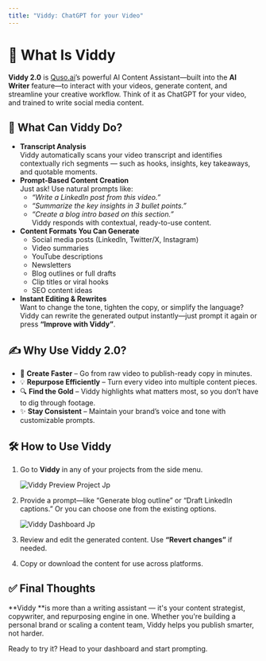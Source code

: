 ```yaml
---
title: "Viddy: ChatGPT for your Video"
---
```


# 🤖 What Is Viddy

**Viddy 2.0** is [Quso.ai](http://Quso.ai)’s powerful AI Content Assistant—built into the **AI Writer** feature—to interact with your videos, generate content, and streamline your creative workflow. Think of it as ChatGPT for your video, and trained to write social media content.

## 🧠 What Can Viddy Do?

- **Transcript Analysis**\
  Viddy automatically scans your video transcript and identifies contextually rich segments — such as hooks, insights, key takeaways, and quotable moments.
- **Prompt-Based Content Creation**\
  Just ask\! Use natural prompts like:
  - _“Write a LinkedIn post from this video.”_
  - _“Summarize the key insights in 3 bullet points.”_
  - _“Create a blog intro based on this section.”_\
    Viddy responds with contextual, ready-to-use content.
- **Content Formats You Can Generate**
  - Social media posts (LinkedIn, Twitter/X, Instagram)
  - Video summaries
  - YouTube descriptions
  - Newsletters
  - Blog outlines or full drafts
  - Clip titles or viral hooks
  - SEO content ideas
- **Instant Editing & Rewrites**\
  Want to change the tone, tighten the copy, or simplify the language? Viddy can rewrite the generated output instantly—just prompt it again or press **“Improve with Viddy”**.

## ✍️ Why Use Viddy 2.0?

- 🚀 **Create Faster** – Go from raw video to publish-ready copy in minutes.
- 💡 **Repurpose Efficiently** – Turn every video into multiple content pieces.
- 🔍 **Find the Gold** – Viddy highlights what matters most, so you don’t have to dig through footage.
- ✨ **Stay Consistent** – Maintain your brand’s voice and tone with customizable prompts.

## 🛠 How to Use Viddy

1. Go to **Viddy** in any of your projects from the side menu.

   ![Viddy Preview Project Jp](/images/viddy-preview-project.jpg)
2. Provide a prompt—like “Generate blog outline” or “Draft LinkedIn captions.” Or you can choose one from the existing options.

   ![Viddy Dashboard Jp](/images/viddy-dashboard.jpg)
3. Review and edit the generated content. Use **“Revert changes”** if needed.
4. Copy or download the content for use across platforms.

## ✅ Final Thoughts

**Viddy **is more than a writing assistant — it's your content strategist, copywriter, and repurposing engine in one. Whether you're building a personal brand or scaling a content team, Viddy helps you publish smarter, not harder.

Ready to try it? Head to your dashboard and start prompting.